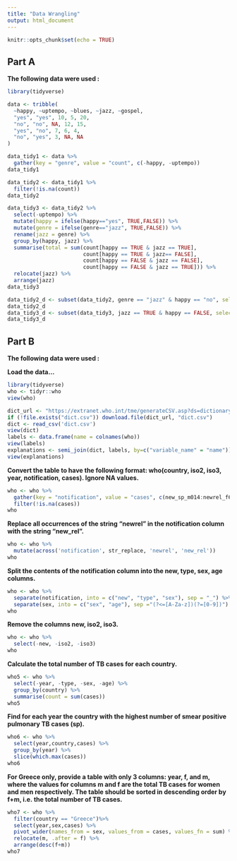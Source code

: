 ---
title: "Data Wrangling"
output: html_document
---

```{r setup, include=FALSE}
knitr::opts_chunk$set(echo = TRUE)
```

## Part Α 

**The following data were used :**

```{r}
library(tidyverse)

data <- tribble(
  ~happy, ~uptempo, ~blues, ~jazz, ~gospel,
  "yes", "yes", 10, 5, 20,
  "no", "no", NA, 12, 15,
  "yes", "no", 7, 6, 4,
  "no", "yes", 3, NA, NA
)

```


```{r}

data_tidy1 <- data %>% 
  gather(key = "genre", value = "count", c(-happy, -uptempo))
data_tidy1

```


```{r}

data_tidy2 <- data_tidy1 %>% 
  filter(!is.na(count))
data_tidy2

```



```{r}
data_tidy3 <- data_tidy2 %>%
  select(-uptempo) %>%  
  mutate(happy = ifelse(happy=="yes", TRUE,FALSE)) %>%
  mutate(genre = ifelse(genre=="jazz", TRUE,FALSE)) %>%
  rename(jazz = genre) %>% 
  group_by(happy, jazz) %>% 
  summarise(total = sum(count[happy == TRUE & jazz == TRUE],
                        count[happy == TRUE & jazz== FALSE],
                        count[happy == FALSE & jazz == FALSE],
                        count[happy == FALSE & jazz == TRUE])) %>%
  relocate(jazz) %>%
  arrange(jazz)
data_tidy3
```



```{r}

data_tidy2_d <- subset(data_tidy2, genre == "jazz" & happy == "no", select=c(count))
data_tidy2_d
data_tidy3_d <- subset(data_tidy3, jazz == TRUE & happy == FALSE, select=c(total))
data_tidy3_d

```

## Part Β

**The following data were used :**

**Load the data...**

```{r}
library(tidyverse)
who <- tidyr::who
view(who)
```


```{r}
dict_url <- "https://extranet.who.int/tme/generateCSV.asp?ds=dictionary"
if (!file.exists("dict.csv")) download.file(dict_url, "dict.csv")
dict <- read_csv('dict.csv')
view(dict)
labels <- data.frame(name = colnames(who))
view(labels)
explanations <- semi_join(dict, labels, by=c("variable_name" = "name"))
view(explanations)
```

**Convert the table to have the following format: who(country, iso2, iso3, year, notification, cases). Ignore NA values.**

```{r}
who <- who %>%
  gather(key = "notification", value = "cases", c(new_sp_m014:newrel_f65)) %>%
  filter(!is.na(cases)) 
who
```

**Replace all occurrences of the string "newrel" in the notification column with the string "new_rel".**

```{r}
who <- who %>%
  mutate(across('notification', str_replace, 'newrel', 'new_rel')) 
who
```

**Split the contents of the notification column into the new, type, sex, age columns.**

```{r}
who <- who %>%
  separate(notification, into = c("new", "type", "sex"), sep = "_") %>%
  separate(sex, into = c("sex", "age"), sep ="(?<=[A-Za-z])(?=[0-9])") 
who
```

**Remove the columns new, iso2, iso3.**

```{r}
who <- who %>%
  select(-new, -iso2, -iso3)
who
```

**Calculate the total number of TB cases for each country.**

```{r}
who5 <- who %>%
  select(-year, -type, -sex, -age) %>% 
  group_by(country) %>% 
  summarise(count = sum(cases))
who5
```

**Find for each year the country with the highest number of smear positive pulmonary TB cases (sp).**

```{r}
who6 <- who %>%
  select(year,country,cases) %>% 
  group_by(year) %>%
  slice(which.max(cases))
who6
```

**For Greece only, provide a table with only 3 columns: year, f, and m, where the values for columns m and f are the total TB cases for women and men respectively. The table should be sorted in descending order by f+m, i.e. the total number of TB cases.**

```{r}
who7 <- who %>%
  filter(country == "Greece")%>% 
  select(year,sex,cases) %>%
  pivot_wider(names_from = sex, values_from = cases, values_fn = sum) %>%
  relocate(m, .after = f) %>%
  arrange(desc(f+m)) 
who7
```

